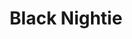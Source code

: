 ---
title: "Black Nightie"
subtitle: ""
creator: ""
categories: ["clothes"]
featuredImage: "../src/assets/images/item/clothes/DSC02936.png"
views: ["../src/assets/images/item/clothes/DSC02936.png"]
nextItem: []
---